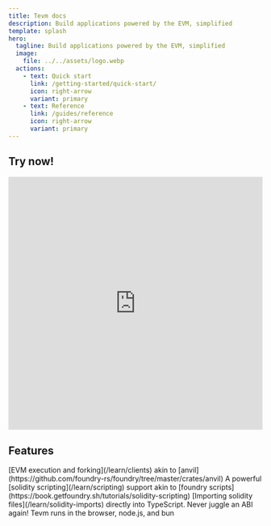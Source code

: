 ```yaml
---
title: Tevm docs
description: Build applications powered by the EVM, simplified
template: splash
hero:
  tagline: Build applications powered by the EVM, simplified
  image:
    file: ../../assets/logo.webp
  actions:
    - text: Quick start
      link: /getting-started/quick-start/
      icon: right-arrow
      variant: primary
    - text: Reference
      link: /guides/reference
      icon: right-arrow
      variant: primary
---
```



## Try now!

<iframe frameborder="0" width="100%" height="500" src="https://stackblitz.com/~/github.com/evmts/tevm-vite-wagmi-example"></iframe>

## Features

<CardGrid>
	<Card title="Tevm memory devnet" icon="pencil">
		[EVM execution and forking](/learn/clients) akin to [anvil](https://github.com/foundry-rs/foundry/tree/master/crates/anvil)
	</Card>
	<Card title="Solidity scripting" icon="add-document">
		A powerful [solidity scripting](/learn/scripting) support akin to [foundry scripts](https://book.getfoundry.sh/tutorials/solidity-scripting)
	</Card>
	<Card title="Solidity imports" icon="setting">
		[Importing solidity files](/learn/solidity-imports) directly into TypeScript. Never juggle an ABI again!
	</Card>
	<Card title="Runs in all environments" icon="open-book">
		Tevm runs in the browser, node.js, and bun
	</Card>
</CardGrid>
